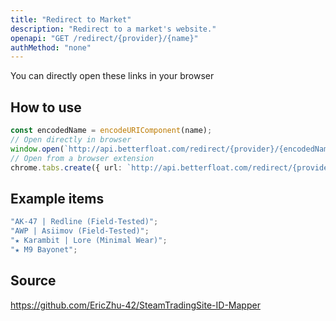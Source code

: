 ```yaml
---
title: "Redirect to Market"
description: "Redirect to a market's website."
openapi: "GET /redirect/{provider}/{name}"
authMethod: "none"
---
```


<Note>You can directly open these links in your browser</Note>

## How to use

```ts
const encodedName = encodeURIComponent(name);
// Open directly in browser
window.open(`http://api.betterfloat.com/redirect/{provider}/{encodedName}`);
// Open from a browser extension
chrome.tabs.create({ url: `http://api.betterfloat.com/redirect/{provider}/{encodedName}` });
```

## Example items

```ts
"AK-47 | Redline (Field-Tested)";
"AWP | Asiimov (Field-Tested)";
"★ Karambit | Lore (Minimal Wear)";
"★ M9 Bayonet";
```

## Source

<Icon icon="github" size={32} /> https://github.com/EricZhu-42/SteamTradingSite-ID-Mapper
